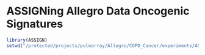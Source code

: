 ASSIGNing Allegro Data Oncogenic Signatures
========================================================



```r
library(ASSIGN)
setwd("/protected/projects/pulmarray/Allegro/COPD_Cancer/experiments/ASSIGN/")

```
